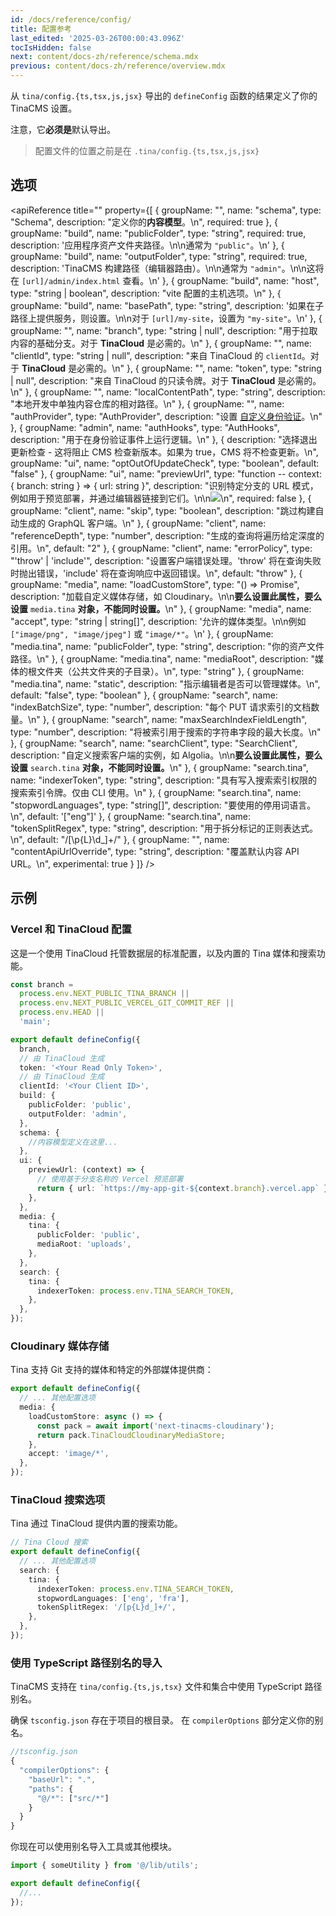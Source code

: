 ```yaml
---
id: /docs/reference/config/
title: 配置参考
last_edited: '2025-03-26T00:00:43.096Z'
tocIsHidden: false
next: content/docs-zh/reference/schema.mdx
previous: content/docs-zh/reference/overview.mdx
---
```


从 `tina/config.{ts,tsx,js,jsx}` 导出的 `defineConfig` 函数的结果定义了你的 TinaCMS 设置。

注意，它**必须是**默认导出。

> 配置文件的位置之前是在 `.tina/config.{ts,tsx,js,jsx}`

## 选项

<apiReference
  title=""
  property={[
    {
      groupName: "",
      name: "schema",
      type: "Schema",
      description: "定义你的**内容模型**。\n",
      required: true
    },
    {
      groupName: "build",
      name: "publicFolder",
      type: "string",
      required: true,
      description: '应用程序资产文件夹路径。\n\n通常为 `"public"`。\n'
    },
    {
      groupName: "build",
      name: "outputFolder",
      type: "string",
      required: true,
      description:
        'TinaCMS 构建路径（编辑器路由）。\n\n通常为 `"admin"`。\n\n这将在 `[url]/admin/index.html` 查看。\n'
    },
    {
      groupName: "build",
      name: "host",
      type: "string | boolean",
      description: "vite 配置的主机选项。\n"
    },
    {
      groupName: "build",
      name: "basePath",
      type: "string",
      description:
        '如果在子路径上提供服务，则设置。\n\n对于 `[url]/my-site`，设置为 `"my-site"`。\n'
    },
    {
      groupName: "",
      name: "branch",
      type: "string | null",
      description:
        "用于拉取内容的基础分支。对于 **TinaCloud** 是必需的。\n"
    },
    {
      groupName: "",
      name: "clientId",
      type: "string | null",
      description: "来自 TinaCloud 的 `clientId`。对于 **TinaCloud** 是必需的。\n"
    },
    {
      groupName: "",
      name: "token",
      type: "string | null",
      description:
        "来自 TinaCloud 的只读令牌。对于 **TinaCloud** 是必需的。\n"
    },
    {
      groupName: "",
      name: "localContentPath",
      type: "string",
      description:
        "本地开发中单独内容仓库的相对路径。\n"
    },
    {
      groupName: "",
      name: "authProvider",
      type: "AuthProvider",
      description:
        "设置 [自定义身份验证](/docs/reference/self-hosted/auth-provider/overview)。\n"
    },
    {
      groupName: "admin",
      name: "authHooks",
      type: "AuthHooks",
      description: "用于在身份验证事件上运行逻辑。\n"
    },
    {
      description:
        "选择退出更新检查 - 这将阻止 CMS 检查新版本。如果为 true，CMS 将不检查更新。\n",
      groupName: "ui",
      name: "optOutOfUpdateCheck",
      type: "boolean",
      default: "false"
    },
    {
      groupName: "ui",
      name: "previewUrl",
      type: "function -- context: { branch: string } => { url: string }",
      description:
        "识别特定分支的 URL 模式，例如用于预览部署，并通过编辑器链接到它们。\n\n![](/img/docs/share-btn_xvmxii.png)\n",
      required: false
    },
    {
      groupName: "client",
      name: "skip",
      type: "boolean",
      description: "跳过构建自动生成的 GraphQL 客户端。\n"
    },
    {
      groupName: "client",
      name: "referenceDepth",
      type: "number",
      description:
        "生成的查询将遍历给定深度的引用。\n",
      default: "2"
    },
    {
      groupName: "client",
      name: "errorPolicy",
      type: "'throw' | 'include'",
      description:
        "设置客户端错误处理。'throw' 将在查询失败时抛出错误，'include' 将在查询响应中返回错误。\n",
      default: "throw"
    },
    {
      groupName: "media",
      name: "loadCustomStore",
      type: "() => Promise<Store>",
      description:
        "加载自定义媒体存储，如 Cloudinary。\n\n**要么设置此属性，要么设置** `media.tina` **对象，不能同时设置。**\n"
    },
    {
      groupName: "media",
      name: "accept",
      type: "string | string[]",
      description:
        '允许的媒体类型。\n\n例如 `["image/png", "image/jpeg"]` 或 `"image/*"`。\n'
    },
    {
      groupName: "media.tina",
      name: "publicFolder",
      type: "string",
      description: "你的资产文件路径。\n"
    },
    {
      groupName: "media.tina",
      name: "mediaRoot",
      description:
        "媒体的根文件夹（公共文件夹的子目录）。\n",
      type: "string"
    },
    {
      groupName: "media.tina",
      name: "static",
      description: "指示编辑者是否可以管理媒体。\n",
      default: "false",
      type: "boolean"
    },
    {
      groupName: "search",
      name: "indexBatchSize",
      type: "number",
      description: "每个 PUT 请求索引的文档数量。\n"
    },
    {
      groupName: "search",
      name: "maxSearchIndexFieldLength",
      type: "number",
      description:
        "将被索引用于搜索的字符串字段的最大长度。\n"
    },
    {
      groupName: "search",
      name: "searchClient",
      type: "SearchClient",
      description:
        "自定义搜索客户端的实例，如 Algolia。\n\n**要么设置此属性，要么设置** `search.tina` **对象，不能同时设置。**\n"
    },
    {
      groupName: "search.tina",
      name: "indexerToken",
      type: "string",
      description:
        "具有写入搜索索引权限的搜索索引令牌。仅由 CLI 使用。\n"
    },
    {
      groupName: "search.tina",
      name: "stopwordLanguages",
      type: "string[]",
      description: "要使用的停用词语言。\n",
      default: '["eng"]'
    },
    {
      groupName: "search.tina",
      name: "tokenSplitRegex",
      type: "string",
      description: "用于拆分标记的正则表达式。\n",
      default: "/[\\p{L}\\d_]+/"
    },
    {
      groupName: "",
      name: "contentApiUrlOverride",
      type: "string",
      description: "覆盖默认内容 API URL。\n",
      experimental: true
    }
  ]}
/>

## 示例

### Vercel 和 TinaCloud 配置

这是一个使用 TinaCloud 托管数据层的标准配置，以及内置的 Tina 媒体和搜索功能。

```ts
const branch =
  process.env.NEXT_PUBLIC_TINA_BRANCH ||
  process.env.NEXT_PUBLIC_VERCEL_GIT_COMMIT_REF ||
  process.env.HEAD ||
  'main';

export default defineConfig({
  branch,
  // 由 TinaCloud 生成
  token: '<Your Read Only Token>',
  // 由 TinaCloud 生成
  clientId: '<Your Client ID>',
  build: {
    publicFolder: 'public',
    outputFolder: 'admin',
  },
  schema: {
    //内容模型定义在这里...
  },
  ui: {
    previewUrl: (context) => {
      // 使用基于分支名称的 Vercel 预览部署
      return { url: `https://my-app-git-${context.branch}.vercel.app` };
    },
  },
  media: {
    tina: {
      publicFolder: 'public',
      mediaRoot: 'uploads',
    },
  },
  search: {
    tina: {
      indexerToken: process.env.TINA_SEARCH_TOKEN,
    },
  },
});
```

### Cloudinary 媒体存储

Tina 支持 Git 支持的媒体和特定的外部媒体提供商：

```ts
export default defineConfig({
  // ... 其他配置选项
  media: {
    loadCustomStore: async () => {
      const pack = await import('next-tinacms-cloudinary');
      return pack.TinaCloudCloudinaryMediaStore;
    },
    accept: 'image/*',
  },
});
```

### TinaCloud 搜索选项

Tina 通过 TinaCloud 提供内置的搜索功能。

```ts
// Tina Cloud 搜索
export default defineConfig({
  // ... 其他配置选项
  search: {
    tina: {
      indexerToken: process.env.TINA_SEARCH_TOKEN,
      stopwordLanguages: ['eng', 'fra'],
      tokenSplitRegex: '/[p{L}d_]+/',
    },
  },
});
```

### 使用 TypeScript 路径别名的导入

TinaCMS 支持在 `tina/config.{ts,js,tsx}` 文件和集合中使用 TypeScript 路径别名。

确保 `tsconfig.json` 存在于项目的根目录。 在 `compilerOptions` 部分定义你的别名。

```javascript
//tsconfig.json
{
  "compilerOptions": {
    "baseUrl": ".",
    "paths": {
      "@/*": ["src/*"]
    }
  }
}
```

你现在可以使用别名导入工具或其他模块。

```typescript
import { someUtility } from '@/lib/utils';

export default defineConfig({
  //...
});
```